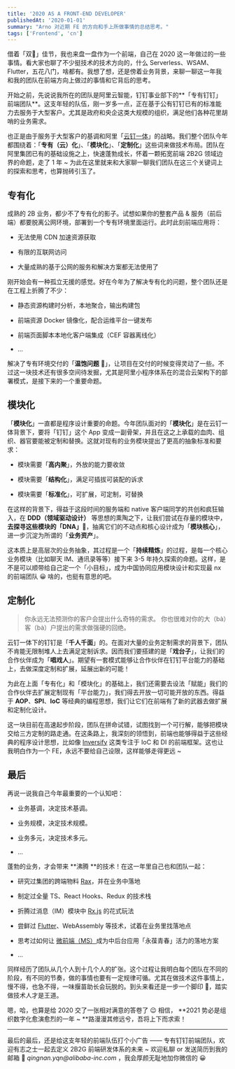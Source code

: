 ```yaml
---
title: '2020 AS A FRONT-END DEVELOPER'
publishedAt: '2020-01-01'
summary: "Arno 对近期 FE 的方向和手上所做事情的总结思考。"
tags: ['Frontend', 'cn']
---
```


借着「双🥚」佳节，我也来盘一盘作为一个前端，自己在 2020 这一年做过的一些事情。看大家也聊了不少挺技术的技术方向的，什么 Serverless、WSAM、Flutter，五花八门，啥都有。我想了想，还是傍着业务背景，来聊一聊这一年我和我的团队在前端方向上做过的事情和它背后的思考。

开始之前，先说说我所在的团队是阿里云智能，钉钉事业部下的**「专有钉钉」前端团队**。这支年轻的队伍，刚一岁多一点，正在基于公有钉钉已有的标准能力去服务于大型客户。尤其是政府和央企这类大规模的组织，满足他们各种花里胡哨的业务需求。

也正是由于服务于大型客户的基调和阿里「[云钉一体](https://baijiahao.baidu.com/s?id=1682706368165790318&wfr=spider&for=pc)」的战略。我们整个团队今年都围绕着：「**专有（云）化**」、「**模块化**」、「**定制化**」这些词来做技术布局。团队在阿里集团已有的基础设施之上，快速蓬勃成长，怀着一颗拓宽前端 2B2G 领域边界的命题，走了 1 年 ~ 为此在这里就来和大家聊一聊我们团队在这三个关键词上的探索和思考，也算抛砖引玉了。

## 专有化

成熟的 2B 业务，都少不了专有化的影子。试想如果你的整套产品 & 服务（前后端）都要脱离公网环境，部署到一个专有环境里面运行。此时此刻前端应用将：

- 无法使用 CDN 加速资源获取

- 有限的互联网访问

- 大量成熟的基于公网的服务和解决方案都无法使用了

刚开始会有一种孤立无援的感觉。好在今年为了解决专有化的问题，整个团队还是在工程上折腾了不少：

- 静态资源构建时分析，本地聚合，输出构建包

- 前端资源 Docker 镜像化，配合运维平台一键发布

- 前端页面脚本本地化客户端集成（CEF 容器离线化）

- ...

解决了专有环境交付的「**温饱问题** 🍚」，让项目在交付的时候变得灵动了一些。不过这一块技术还有很多空间待发掘，尤其是阿里小程序体系在的混合云架构下的部署模式，是接下来的一个重要命题。
## 模块化

「**模块化**」一直都是程序设计重要的命题。今年团队面对的「**模块化**」是在云钉一体背景下，要将「钉钉」这个 App 变成一副骨架，并且在这之上承载的血肉、组织、器官要能被定制和替换。这就对现有的业务模块提出了更高的抽象标准和要求：

- 模块需要「**高内聚**」，外放的能力要收敛

- 模块需要「**结构化**」，满足可插拔可装配的诉求

- 模块需要「**标准化**」，可扩展，可定制，可替换

在这样的背景下，得益于这段时间的服务端和 native 客户端同学的共创和疯狂输入，在 **DDD（领域驱动设计）** 等思想的熏陶之下，让我们尝试在存量的模块中，**去探寻这些模块的「DNA」🧬**，抽离它们的不动点和核心设计成为「**模块核心**」，进一步沉淀为所谓的「**业务资产**」。

这本质上是高层次的业务抽象，其过程是一个「**持续精炼**」的过程，是每一个核心业务模块（比如聊天 IM、通讯录等等）接下来 3-5 年持久探索的命题。这样，是不是可以顺带给自己定一个「小目标」，成为中国协同应用模块设计和实现最 nx 的前端团队 😀 啥的，也挺有意思的吧。
## 定制化

> 你永远无法预测你的客户会提出什么奇特的需求。 
> 你也很难对你的大（bà）客（bà）户提出的需求做强硬的回绝。


云钉一体下的钉钉是「**千人千面**」的。在面对大量的业务定制需求的背景下，团队不肯能无限制堆人上去满足定制诉求。因而我们要搭建的是「**戏台子**」，让我们的合作伙伴成为「**唱戏人**」。期望有一套模式能够让合作伙伴在钉钉平台能力的基础上，去做深度定制和扩展，延展出新的可能！

为此在上面「专有化」和「模块化」的基础上，我们还需要去设法「赋能」我们的合作伙伴去扩展定制现有「平台能力」，我们得去开放一切可能开放的东西。得益于 **AOP**、**SPI**、**IoC** 等经典的编程思想，我们让它们在前端有了新的武器去做扩展和定制化设计。

这一块目前在高速起步阶段，团队在拼命试错，试图找到一个可行解，能够把模块交给三方定制的路走通。在这条路上，我深刻的领悟到，前端也能够得益于这些经典的程序设计思想，比如像 [Inversify](https://www.yuque.com/surfacew/daily-learn/gcl771) 这类专注于 IoC 和 DI 的前端框架。这也让我明白作为一个 FE，永远不要给自己设限，这样能够走得更远 ~
## 最后

再说一说我自己今年最重要的一个认知吧：

- 业务基调，决定技术基调。

- 业务规模，决定技术规模。

- 业务多元，决定技术多元。

- ...

蓬勃的业务，才会带来 **沸腾 **的技术！在这一年里自己也和团队一起：

- 研究过集团的跨端物料 [Rax](https://rax.js.org/)，并在业务中落地

- 制定过全量 TS、React Hooks、Redux 的技术栈

- 折腾过消息（IM）模块中 [Rx.js](https://github.com/ReactiveX/rxjs) 的花式玩法

- 尝鲜过 [Flutter](https://flutterchina.club/)、WebAssembly 等技术，试着在业务里找落地点
- 思考过如何让 [微前端（MS）](https://www.yuque.com/surfacew/daily-learn/vgolwq)成为中后台应用「永葆青春」活力的落地方案

- ...

同样经历了团队从几个人到十几个人的扩张。这个过程让我明白每个团队在不同的阶段，有不同的节奏，做的事情也要有一定规律可循。尤其在做技术这件事情上，慢不得，也急不得，一味揠苗助长会玩脱的。到头来看还是一步一个脚印 👣，踏实做技术人才是王道。

嗯，哈，也算是给 2020 交了一张相对满意的答卷了 😉 相信， **2021 势必是组织数字化愈演愈烈的一年 ~ **路漫漫其修远兮，吾将上下而求索！

---

最后的最后，还是给这支年轻的前端队伍打个小广告 —— 专有钉钉前端团队，欢迎有志之士一起去定义 2B2G 前端研发体系的未来 ~ 欢迎私聊 or 发送简历到我的邮箱 📮 _qingnan.yqn@alibaba-inc.com_ ，我会厚颜无耻地加你微信的 😀
